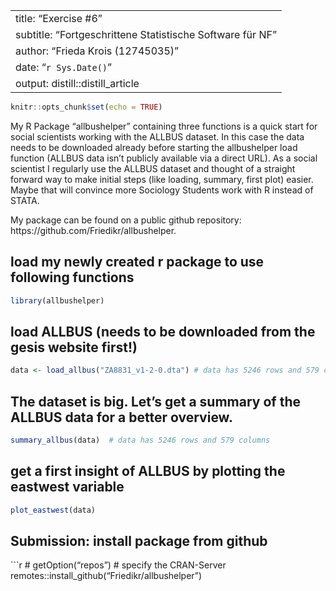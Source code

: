 
---
title: "Exercise #6"
subtitle: "Fortgeschrittene Statistische Software für NF"
author: "Frieda Krois (12745035)"
date: "`r Sys.Date()`"
output: distill::distill_article
---


```r
knitr::opts_chunk$set(echo = TRUE)
```

My R Package "allbushelper" containing three functions is a quick start for social scientists working with the ALLBUS dataset. In this case the data needs to be downloaded already before starting the allbushelper load function (ALLBUS data isn’t publicly available via a direct URL). As a social scientist I regularly use the ALLBUS dataset and thought of a straight forward way to make initial steps (like loading, summary, first plot) easier. Maybe that will convince more Sociology Students work with R instead of STATA. 

My package can be found on a public github repository: https://github.com/Friedikr/allbushelper.


## load my newly created r package to use following functions
```r
library(allbushelper)
```

## load ALLBUS (needs to be downloaded from the gesis website first!)
```r
data <- load_allbus("ZA8831_v1-2-0.dta") # data has 5246 rows and 579 columns
```

## The dataset is big. Let's get a summary of the ALLBUS data for a better overview.
```r
summary_allbus(data)  # data has 5246 rows and 579 columns
```

## get a first insight of ALLBUS by plotting the eastwest variable 
```r
plot_eastwest(data)
```

## Submission: install package from github
```r
# getOption("repos") # specify the CRAN-Server
remotes::install_github("Friedikr/allbushelper") 
